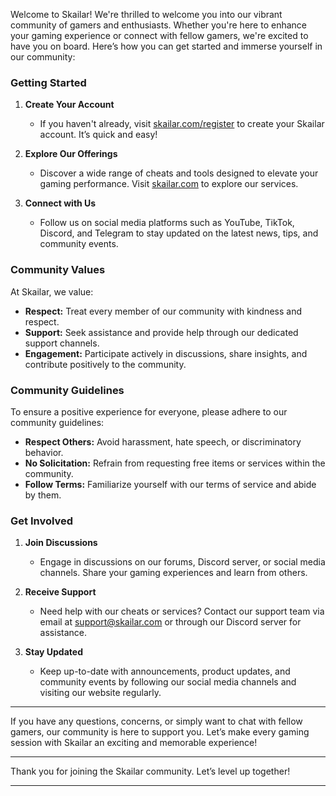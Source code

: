 Welcome to Skailar! We're thrilled to welcome you into our vibrant community of gamers and enthusiasts. Whether you're here to enhance your gaming experience or connect with fellow gamers, we're excited to have you on board. Here’s how you can get started and immerse yourself in our community:

### Getting Started

1. **Create Your Account**
   - If you haven't already, visit [skailar.com/register](https://skailar.com/register) to create your Skailar account. It’s quick and easy!

2. **Explore Our Offerings**
   - Discover a wide range of cheats and tools designed to elevate your gaming performance. Visit [skailar.com](https://skailar.com) to explore our services.

3. **Connect with Us**
   - Follow us on social media platforms such as YouTube, TikTok, Discord, and Telegram to stay updated on the latest news, tips, and community events.

### Community Values

At Skailar, we value:

- **Respect:** Treat every member of our community with kindness and respect.
- **Support:** Seek assistance and provide help through our dedicated support channels.
- **Engagement:** Participate actively in discussions, share insights, and contribute positively to the community.

### Community Guidelines

To ensure a positive experience for everyone, please adhere to our community guidelines:

- **Respect Others:** Avoid harassment, hate speech, or discriminatory behavior.
- **No Solicitation:** Refrain from requesting free items or services within the community.
- **Follow Terms:** Familiarize yourself with our terms of service and abide by them.

### Get Involved

1. **Join Discussions**
   - Engage in discussions on our forums, Discord server, or social media channels. Share your gaming experiences and learn from others.

2. **Receive Support**
   - Need help with our cheats or services? Contact our support team via email at [support@skailar.com](mailto:support@skailar.com) or through our Discord server for assistance.

3. **Stay Updated**
   - Keep up-to-date with announcements, product updates, and community events by following our social media channels and visiting our website regularly.

---

<Card title="Need Assistance?" icon="headset" href="https://discord.gg/skailar">
If you have any questions, concerns, or simply want to chat with fellow gamers, our community is here to support you. Let’s make every gaming session with Skailar an exciting and memorable experience!
</Card>

---

Thank you for joining the Skailar community. Let’s level up together!

---
